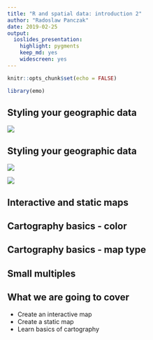 ```yaml
---
title: "R and spatial data: introduction 2"
author: "Radoslaw Panczak"
date: 2019-02-25
output: 
  ioslides_presentation: 
    highlight: pygments
    keep_md: yes
    widescreen: yes
---
```



```r
knitr::opts_chunk$set(echo = FALSE)

library(emo)
```

## Styling your geographic data

<div class="columns-2">

  ![](./images/horse1.jpg)

</div>


## Styling your geographic data

<div class="columns-2">

  ![](./images/horse1.jpg)

  ![](./images/horse2.jpg)

</div>


## Interactive and static maps


## Cartography basics - color


## Cartography basics - map type


## Small multiples


## What we are going to cover 

- Create an interactive map
- Create a static map
- Learn basics of cartography 